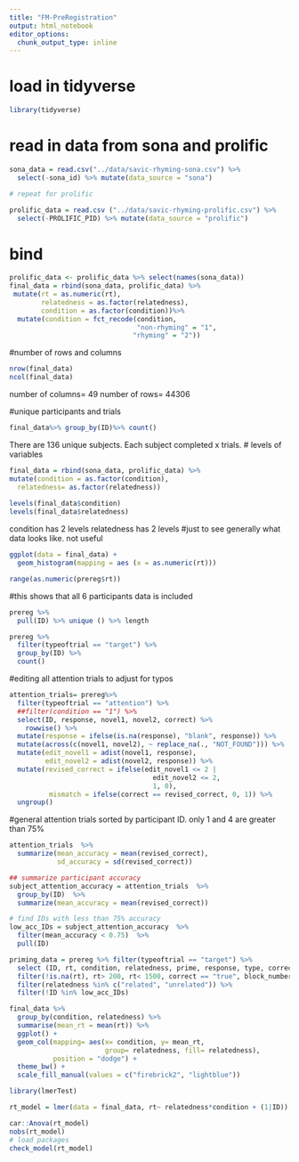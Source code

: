 ```yaml
---
title: "FM-PreRegistration"
output: html_notebook
editor_options: 
  chunk_output_type: inline
---
```

# load in tidyverse
```r
library(tidyverse)
```

# read in data from sona and prolific
```r
sona_data = read.csv("../data/savic-rhyming-sona.csv") %>%
  select(-sona_id) %>% mutate(data_source = "sona")

# repeat for prolific

prolific_data = read.csv ("../data/savic-rhyming-prolific.csv") %>%
  select(-PROLIFIC_PID) %>% mutate(data_source = "prolific")

```
# bind
```r
prolific_data <- prolific_data %>% select(names(sona_data))
final_data = rbind(sona_data, prolific_data) %>%
 mutate(rt = as.numeric(rt),
        relatedness = as.factor(relatedness),
        condition = as.factor(condition))%>%
  mutate(condition = fct_recode(condition, 
                                "non-rhyming" = "1",
                               "rhyming" = "2"))
```

#number of rows and columns 
```r
nrow(final_data)
ncol(final_data)
```
number of columns= 49
number of rows= 44306

#unique participants and trials
```r
final_data%>% group_by(ID)%>% count()
```
There are 136 unique subjects.
Each subject completed x trials.
# levels of variables
```r
final_data = rbind(sona_data, prolific_data) %>%
mutate(condition = as.factor(condition),
  relatedness= as.factor(relatedness))
  
levels(final_data$condition)
levels(final_data$relatedness)
```
condition has 2 levels
relatedness has 2 levels
#just to see generally what data looks like. not useful
```r
ggplot(data = final_data) +
  geom_histogram(mapping = aes (x = as.numeric(rt)))

range(as.numeric(prereg$rt))

```
#this shows that all 6 participants data is included
```r
prereg %>%
  pull(ID) %>% unique () %>% length

prereg %>% 
  filter(typeoftrial == "target") %>%
  group_by(ID) %>% 
  count()

```

#editing all attention trials to adjust for typos
```r
attention_trials= prereg%>% 
  filter(typeoftrial == "attention") %>% 
  ##filter(condition == "1") %>%
  select(ID, response, novel1, novel2, correct) %>% 
    rowwise() %>%
  mutate(response = ifelse(is.na(response), "blank", response)) %>%
  mutate(across(c(novel1, novel2), ~ replace_na(., "NOT_FOUND"))) %>% 
  mutate(edit_novel1 = adist(novel1, response),
         edit_novel2 = adist(novel2, response)) %>% 
  mutate(revised_correct = ifelse(edit_novel1 <= 2 |
                                    edit_novel2 <= 2,
                                    1, 0),
          mismatch = ifelse(correct == revised_correct, 0, 1)) %>%
  ungroup()
```

#general attention trials sorted by participant ID. only 1 and 4 are greater than 75%
```r
attention_trials  %>% 
  summarize(mean_accuracy = mean(revised_correct), 
            sd_accuracy = sd(revised_correct))

## summarize participant accuracy 
subject_attention_accuracy = attention_trials  %>% 
  group_by(ID)  %>% 
  summarize(mean_accuracy = mean(revised_correct))

# find IDs with less than 75% accuracy
low_acc_IDs = subject_attention_accuracy  %>% 
  filter(mean_accuracy < 0.75)  %>% 
  pull(ID)
```

```r
priming_data = prereg %>% filter(typeoftrial == "target") %>% 
  select (ID, rt, condition, relatedness, prime, response, type, correct, block_number, target, correct_key) %>% 
  filter(!is.na(rt), rt> 200, rt< 1500, correct == "true", block_number == 1) %>% 
  filter(relatedness %in% c("related", "unrelated")) %>%
  filter(!ID %in% low_acc_IDs)

```

```r
final_data %>%
  group_by(condition, relatedness) %>%
  summarise(mean_rt = mean(rt)) %>%
  ggplot() +
  geom_col(mapping= aes(x= condition, y= mean_rt, 
                        group= relatedness, fill= relatedness),
           position = "dodge") +
  theme_bw() +
  scale_fill_manual(values = c("firebrick2", "lightblue"))
```

```r
library(lmerTest)

rt_model = lmer(data = final_data, rt~ relatedness*condition + (1|ID))
```

```r
car::Anova(rt_model)
nobs(rt_model)
# load packages
check_model(rt_model)
```





